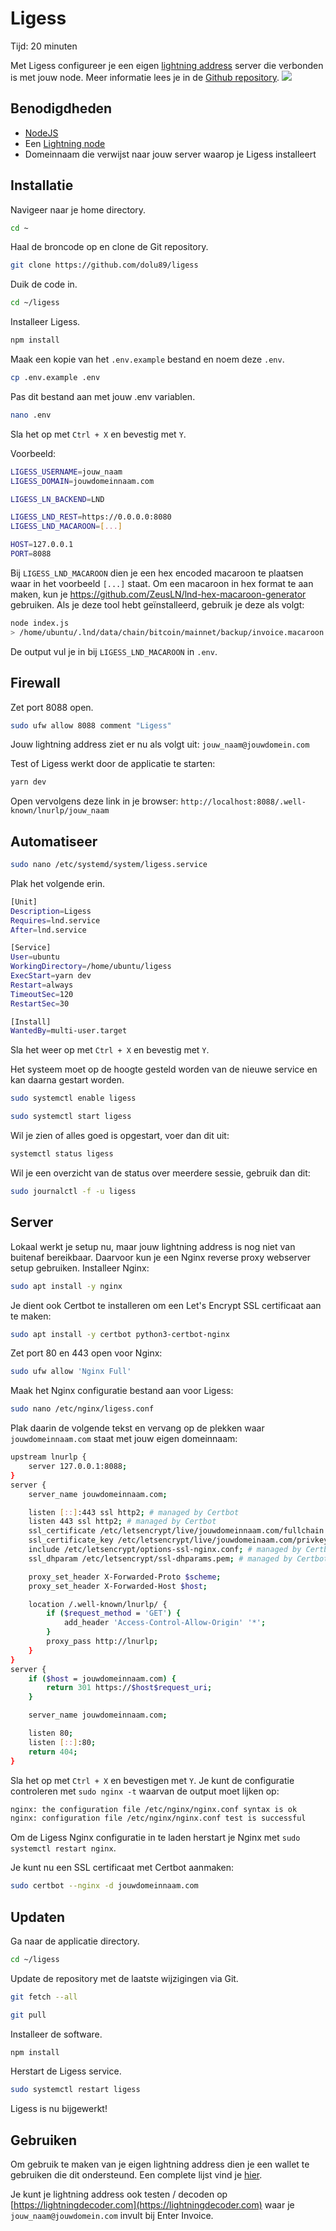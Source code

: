 
# Ligess

<Callout emoji="&#x2139;">
	Tijd: 20 minuten
</Callout>

Met Ligess configureer je een eigen [lightning address](https://lightningaddress.com/) server die verbonden is met jouw node. Meer informatie lees je in de [Github repository](https://github.com/Dolu89/ligess).
![](https://i.imgur.com/DIV5q8q.png)

## Benodigdheden

* [NodeJS](/nl/raspberry-pi/common-dependencies#nodejs)
* Een [Lightning node](/nl/lightning/installation)
* Domeinnaam die verwijst naar jouw server waarop je Ligess installeert

## Installatie

Navigeer naar je home directory.
```bash
cd ~
```

Haal de broncode op en clone de Git repository.
```bash
git clone https://github.com/dolu89/ligess
```

Duik de code in.
```bash
cd ~/ligess
```

Installeer Ligess.
```bash
npm install
```

Maak een kopie van het `.env.example` bestand en noem deze `.env`.
```bash
cp .env.example .env
```

Pas dit bestand aan met jouw .env variablen.
```bash
nano .env
```
Sla het op met `Ctrl + X` en bevestig met `Y`.

Voorbeeld:

```bash
LIGESS_USERNAME=jouw_naam
LIGESS_DOMAIN=jouwdomeinnaam.com

LIGESS_LN_BACKEND=LND

LIGESS_LND_REST=https://0.0.0.0:8080
LIGESS_LND_MACAROON=[...]

HOST=127.0.0.1
PORT=8088
```
Bij `LIGESS_LND_MACAROON` dien je een hex encoded macaroon te plaatsen waar in het voorbeeld `[...]` staat.
Om een macaroon in hex format te aan maken, kun je https://github.com/ZeusLN/lnd-hex-macaroon-generator gebruiken.
Als je deze tool hebt geïnstalleerd, gebruik je deze als volgt:
```bash
node index.js
> /home/ubuntu/.lnd/data/chain/bitcoin/mainnet/backup/invoice.macaroon
```

De output vul je in bij `LIGESS_LND_MACAROON` in `.env`.

## Firewall

Zet port 8088 open.

```bash
sudo ufw allow 8088 comment "Ligess"
```

Jouw lightning address ziet er nu als volgt uit: `jouw_naam@jouwdomein.com`

Test of Ligess werkt door de applicatie te starten:
```bash
yarn dev
```
Open vervolgens deze link in je browser:
`http://localhost:8088/.well-known/lnurlp/jouw_naam`

## Automatiseer

```bash
sudo nano /etc/systemd/system/ligess.service
```

Plak het volgende erin.
```bash
[Unit]
Description=Ligess
Requires=lnd.service
After=lnd.service

[Service]
User=ubuntu
WorkingDirectory=/home/ubuntu/ligess
ExecStart=yarn dev
Restart=always
TimeoutSec=120
RestartSec=30

[Install]
WantedBy=multi-user.target
```

Sla het weer op met `Ctrl + X` en bevestig met `Y`.

Het systeem moet op de hoogte gesteld worden van de nieuwe service en kan daarna gestart worden.

```bash
sudo systemctl enable ligess
```
```bash
sudo systemctl start ligess
```
Wil je zien of alles goed is opgestart, voer dan dit uit:

```bash
systemctl status ligess
```

Wil je een overzicht van de status over meerdere sessie, gebruik dan dit:
```bash
sudo journalctl -f -u ligess
```

## Server

Lokaal werkt je setup nu, maar jouw lightning address is nog niet van buitenaf bereikbaar. Daarvoor kun je een Nginx reverse proxy webserver setup gebruiken.
Installeer Nginx:

```bash
sudo apt install -y nginx
```

Je dient ook Certbot te installeren om een Let's Encrypt SSL certificaat aan te maken:

```bash
sudo apt install -y certbot python3-certbot-nginx
```

Zet port 80 en 443 open voor Nginx:

```bash
sudo ufw allow 'Nginx Full'
```

Maak het Nginx configuratie bestand aan voor Ligess:

```bash
sudo nano /etc/nginx/ligess.conf
```

Plak daarin de volgende tekst en vervang op de plekken waar `jouwdomeinnaam.com` staat met jouw eigen domeinnaam:

```bash
upstream lnurlp {
    server 127.0.0.1:8088;
}
server {
    server_name jouwdomeinnaam.com;

    listen [::]:443 ssl http2; # managed by Certbot
    listen 443 ssl http2; # managed by Certbot
    ssl_certificate /etc/letsencrypt/live/jouwdomeinnaam.com/fullchain.pem; # managed by Certbot
    ssl_certificate_key /etc/letsencrypt/live/jouwdomeinaam.com/privkey.pem; # managed by Certbot
    include /etc/letsencrypt/options-ssl-nginx.conf; # managed by Certbot
    ssl_dhparam /etc/letsencrypt/ssl-dhparams.pem; # managed by Certbot

    proxy_set_header X-Forwarded-Proto $scheme;
    proxy_set_header X-Forwarded-Host $host;

    location /.well-known/lnurlp/ {
        if ($request_method = 'GET') {
            add_header 'Access-Control-Allow-Origin' '*';
        }
        proxy_pass http://lnurlp;
    }
}
server {
    if ($host = jouwdomeinnaam.com) {
        return 301 https://$host$request_uri;
    }

    server_name jouwdomeinnaam.com;

    listen 80;
    listen [::]:80;
    return 404;
}
```

Sla het op met `Ctrl + X` en bevestigen met `Y`.
Je kunt de configuratie controleren met `sudo nginx -t` waarvan de output moet lijken op:

```bash
nginx: the configuration file /etc/nginx/nginx.conf syntax is ok
nginx: configuration file /etc/nginx/nginx.conf test is successful
```

Om de Ligess Nginx configuratie in te laden herstart je Nginx met `sudo systemctl restart nginx`.

Je kunt nu een SSL certificaat met Certbot aanmaken:

```bash
sudo certbot --nginx -d jouwdomeinnaam.com
```

## Updaten

Ga naar de applicatie directory.

```bash
cd ~/ligess
```

Update de repository met de laatste wijzigingen via Git.

```bash
git fetch --all
```
```bash
git pull
```

Installeer de software.

```bash
npm install
```

Herstart de Ligess service.

```bash
sudo systemctl restart ligess
```

Ligess is nu bijgewerkt!

## Gebruiken

Om gebruik te maken van je eigen lightning address dien je een wallet te gebruiken die dit ondersteund. Een complete lijst vind je [hier](https://github.com/andrerfneves/lightning-address#wallets-supported).

Je kunt je lightning address ook testen / decoden op [https://lightningdecoder.com](https://lightningdecoder.com) waar je `jouw_naam@jouwdomein.com` invult bij Enter Invoice.